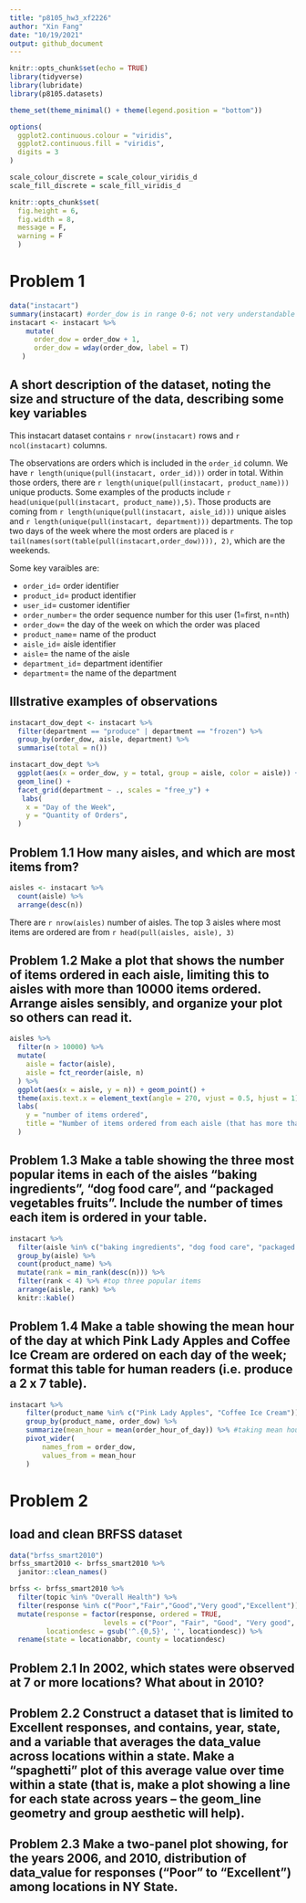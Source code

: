 ```yaml
---
title: "p8105_hw3_xf2226"
author: "Xin Fang"
date: "10/19/2021"
output: github_document
---
```


```r
knitr::opts_chunk$set(echo = TRUE)
library(tidyverse)
library(lubridate)
library(p8105.datasets)

theme_set(theme_minimal() + theme(legend.position = "bottom"))

options(
  ggplot2.continuous.colour = "viridis",
  ggplot2.continuous.fill = "viridis",
  digits = 3
)

scale_colour_discrete = scale_colour_viridis_d
scale_fill_discrete = scale_fill_viridis_d 

knitr::opts_chunk$set(
  fig.height = 6,
  fig.width = 8,
  message = F,
  warning = F 
  )
```

# Problem 1 
```r
data("instacart")
summary(instacart) #order_dow is in range 0-6; not very understandable
instacart <- instacart %>% 
    mutate(
      order_dow = order_dow + 1,
      order_dow = wday(order_dow, label = T)
   ) 
```
## A short description of the dataset, noting the size and structure of the data, describing some key variables
This instacart dataset contains `r nrow(instacart)` rows and `r ncol(instacart)` columns. 

The observations are orders which is included in the `order_id` column. We have `r length(unique(pull(instacart, order_id)))` order in total. Within those orders, there are `r length(unique(pull(instacart, product_name)))` unique products. Some examples of the products include `r head(unique(pull(instacart, product_name)),5)`. Those products are coming from `r length(unique(pull(instacart, aisle_id)))` unique aisles and `r length(unique(pull(instacart, department)))` departments. The top two days of the week where the most orders are placed is `r tail(names(sort(table(pull(instacart,order_dow)))), 2)`, which are the weekends. 

Some key varaibles are: 

* `order_id`= order identifier
* `product_id`= product identifier
* `user_id`= customer identifier
* `order_number`= the order sequence number for this user (1=first, n=nth)
* `order_dow`= the day of the week on which the order was placed
* `product_name`= name of the product
* `aisle_id`= aisle identifier
* `aisle`= the name of the aisle
* `department_id`= department identifier
* `department`= the name of the department

## Illstrative examples of observations
```r
instacart_dow_dept <- instacart %>% 
  filter(department == "produce" | department == "frozen") %>% 
  group_by(order_dow, aisle, department) %>% 
  summarise(total = n())

instacart_dow_dept %>% 
  ggplot(aes(x = order_dow, y = total, group = aisle, color = aisle)) + 
  geom_line() +
  facet_grid(department ~ ., scales = "free_y") +
   labs(
    x = "Day of the Week",
    y = "Quantity of Orders",
  )
```

## Problem 1.1 How many aisles, and which are most items from?
```r
aisles <- instacart %>% 
  count(aisle) %>% 
  arrange(desc(n))
```
There are `r nrow(aisles)` number of aisles. The top 3 aisles where most items are ordered are from `r head(pull(aisles, aisle), 3)`

## Problem 1.2 Make a plot that shows the number of items ordered in each aisle, limiting this to aisles with more than 10000 items ordered. Arrange aisles sensibly, and organize your plot so others can read it.
```r
aisles %>%
  filter(n > 10000) %>% 
  mutate(
    aisle = factor(aisle),
    aisle = fct_reorder(aisle, n)
  ) %>% 
  ggplot(aes(x = aisle, y = n)) + geom_point() +
  theme(axis.text.x = element_text(angle = 270, vjust = 0.5, hjust = 1)) + 
  labs(
    y = "number of items ordered", 
    title = "Number of items ordered from each aisle (that has more than 10000 items ordered)"
  )
```


## Problem 1.3 Make a table showing the three most popular items in each of the aisles “baking ingredients”, “dog food care”, and “packaged vegetables fruits”. Include the number of times each item is ordered in your table.

```r
instacart %>% 
  filter(aisle %in% c("baking ingredients", "dog food care", "packaged vegetables fruits")) %>% 
  group_by(aisle) %>% 
  count(product_name) %>% 
  mutate(rank = min_rank(desc(n))) %>% 
  filter(rank < 4) %>% #top three popular items
  arrange(aisle, rank) %>% 
  knitr::kable()
```


## Problem 1.4 Make a table showing the mean hour of the day at which Pink Lady Apples and Coffee Ice Cream are ordered on each day of the week; format this table for human readers (i.e. produce a 2 x 7 table).

```r
instacart %>% 
	filter(product_name %in% c("Pink Lady Apples", "Coffee Ice Cream")) %>% 
	group_by(product_name, order_dow) %>% 
	summarize(mean_hour = mean(order_hour_of_day)) %>% #taking mean hour of the day
	pivot_wider(
		names_from = order_dow,
		values_from = mean_hour
	)
```

# Problem 2 
## load and clean BRFSS dataset
```r
data("brfss_smart2010")
brfss_smart2010 <- brfss_smart2010 %>% 
  janitor::clean_names() 

brfss <- brfss_smart2010 %>%  
  filter(topic %in% "Overall Health") %>%
  filter(response %in% c("Poor","Fair","Good","Very good","Excellent")) %>%
  mutate(response = factor(response, ordered = TRUE, 
                       levels = c("Poor", "Fair", "Good", "Very good", "Excellent")),
         locationdesc = gsub('^.{0,5}', '', locationdesc)) %>% 
  rename(state = locationabbr, county = locationdesc)
```

## Problem 2.1 In 2002, which states were observed at 7 or more locations? What about in 2010?

## Problem 2.2 Construct a dataset that is limited to Excellent responses, and contains, year, state, and a variable that averages the data_value across locations within a state. Make a “spaghetti” plot of this average value over time within a state (that is, make a plot showing a line for each state across years – the geom_line geometry and group aesthetic will help).

## Problem 2.3 Make a two-panel plot showing, for the years 2006, and 2010, distribution of data_value for responses (“Poor” to “Excellent”) among locations in NY State.

